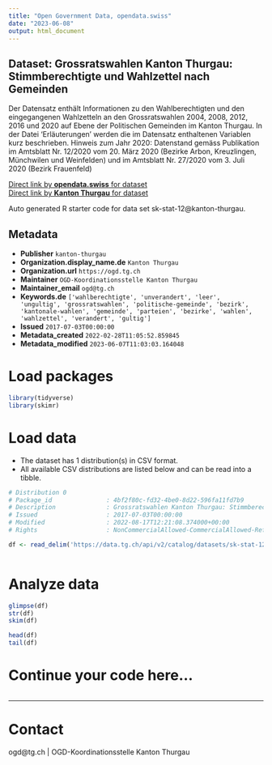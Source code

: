 ```yaml
---
title: "Open Government Data, opendata.swiss"
date: "2023-06-08"
output: html_document
---
```


## Dataset: Grossratswahlen Kanton Thurgau: Stimmberechtigte und Wahlzettel nach Gemeinden

Der Datensatz enthält Informationen zu den Wahlberechtigten und den eingegangenen Wahlzetteln an den Grossratswahlen 2004, 2008, 2012, 2016 und 2020 auf Ebene der Politischen Gemeinden im Kanton Thurgau.
In der Datei 'Erläuterungen' werden die im Datensatz enthaltenen Variablen kurz beschrieben.
Hinweis zum Jahr 2020: Datenstand gemäss Publikation im Amtsblatt Nr. 12/2020 vom 20. März 2020 (Bezirke Arbon, Kreuzlingen, Münchwilen und Weinfelden) und im Amtsblatt Nr. 27/2020 vom 3. Juli 2020 (Bezirk Frauenfeld)

[Direct link by **opendata.swiss** for dataset](https://opendata.swiss/de/dataset/grossratswahlen-kanton-thurgau-stimmberechtigte-und-wahlzettel-nach-gemeinden)<br>
[Direct link by **Kanton Thurgau** for dataset](https://data.tg.ch/explore/dataset/sk-stat-12/)

Auto generated R starter code for data set sk-stat-12@kanton-thurgau.

## Metadata

- **Publisher** `kanton-thurgau`
- **Organization.display_name.de** `Kanton Thurgau`
- **Organization.url** `https://ogd.tg.ch`
- **Maintainer** `OGD-Koordinationsstelle Kanton Thurgau`
- **Maintainer_email** `ogd@tg.ch`
- **Keywords.de** `['wahlberechtigte', 'unverandert', 'leer', 'ungultig', 'grossratswahlen', 'politische-gemeinde', 'bezirk', 'kantonale-wahlen', 'gemeinde', 'parteien', 'bezirke', 'wahlen', 'wahlzettel', 'verandert', 'gultig']`
- **Issued** `2017-07-03T00:00:00`
- **Metadata_created** `2022-02-28T11:05:52.859845`
- **Metadata_modified** `2023-06-07T11:03:03.164048`


# Load packages

```r

library(tidyverse)
library(skimr)

```

# Load data

-   The dataset has 1 distribution(s) in CSV format.
-   All available CSV distributions are listed below and can be read into a tibble.

```r

# Distribution 0
# Package_id               : 4bf2f80c-fd32-4be0-8d22-596fa11fd7b9
# Description              : Grossratswahlen Kanton Thurgau: Stimmberechtigte und Wahlzettel nach Gemeinden (csv)
# Issued                   : 2017-07-03T00:00:00
# Modified                 : 2022-08-17T12:21:08.374000+00:00
# Rights                   : NonCommercialAllowed-CommercialAllowed-ReferenceRequired

df <- read_delim('https://data.tg.ch/api/v2/catalog/datasets/sk-stat-12/exports/csv')



```

# Analyze data

```r

glimpse(df)
str(df)
skim(df)

head(df)
tail(df)

```

# Continue your code here...

```r

```

------------------------------------------------------------------------

# Contact

ogd@tg.ch | OGD-Koordinationsstelle Kanton Thurgau
